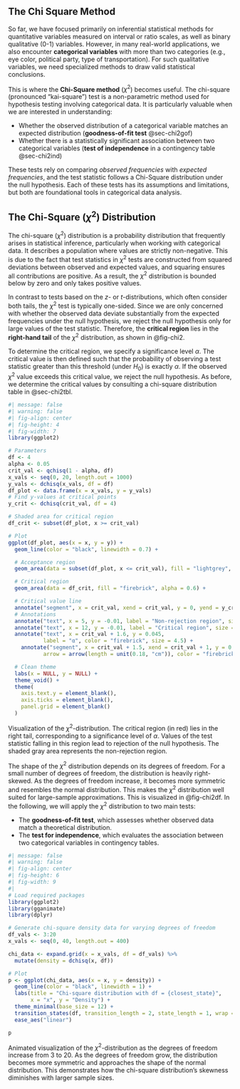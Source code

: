 ## The Chi Square Method {#sec-chi2}

So far, we have focused primarily on inferential statistical methods for quantitative variables measured on interval or ratio scales, as well as binary qualitative (0-1) variables. However, in many real-world applications, we also encounter **categorical variables** with more than two categories (e.g., eye color, political party, type of transportation). For such qualitative variables, we need specialized methods to draw valid statistical conclusions.

This is where the **Chi-Square method** ($\chi^2$) becomes useful. The chi-square (pronounced "kai-square") test is a non-parametric method used for hypothesis testing involving categorical data. It is particularly valuable when we are interested in understanding:

-   Whether the observed distribution of a categorical variable matches an expected distribution (**goodness-of-fit test** @sec-chi2gof)
-   Whether there is a statistically significant association between two categorical variables (**test of independence** in a contingency table @sec-chi2ind)

These tests rely on comparing *observed frequencies* with *expected frequencies*, and the test statistic follows a Chi-Square distribution under the null hypothesis. Each of these tests has its assumptions and limitations, but both are foundational tools in categorical data analysis.

## The Chi-Square ($\chi^2$) Distribution

The chi-square ($\chi^2$) distribution is a probability distribution that frequently arises in statistical inference, particularly when working with categorical data. It describes a population where values are strictly non-negative. This is due to the fact that test statistics in $\chi^2$ tests are constructed from squared deviations between observed and expected values, and squaring ensures all contributions are positive. As a result, the $\chi^2$ distribution is bounded below by zero and only takes positive values.

In contrast to tests based on the $z$- or $t$-distributions, which often consider both tails, the $\chi^2$ test is typically one-sided. Since we are only concerned with whether the observed data deviate substantially from the expected frequencies under the null hypothesis, we reject the null hypothesis only for large values of the test statistic. Therefore, the **critical region** lies in the **right-hand tail** of the $\chi^2$ distribution, as shown in @fig-chi2.

To determine the critical region, we specify a significance level $\alpha$. The critical value is then defined such that the probability of observing a test statistic greater than this threshold (under $H_0$) is exactly $\alpha$. If the observed $\chi^2$ value exceeds this critical value, we reject the null hypothesis. As before, we determine the critical values by consulting a chi-square distribution table in @sec-chi2tbl.

::: {#fig-chi2 .center}
```r
#| message: false
#| warning: false
#| fig-align: center
#| fig-height: 4
#| fig-width: 7
library(ggplot2)

# Parameters
df <- 4
alpha <- 0.05
crit_val <- qchisq(1 - alpha, df)
x_vals <- seq(0, 20, length.out = 1000)
y_vals <- dchisq(x_vals, df = df)
df_plot <- data.frame(x = x_vals, y = y_vals)
# Find y-values at critical points
y_crit <- dchisq(crit_val, df = 4)

# Shaded area for critical region
df_crit <- subset(df_plot, x >= crit_val)

# Plot
ggplot(df_plot, aes(x = x, y = y)) +
  geom_line(color = "black", linewidth = 0.7) +

  # Acceptance region
  geom_area(data = subset(df_plot, x <= crit_val), fill = "lightgrey", alpha = 0.5) +

  # Critical region
  geom_area(data = df_crit, fill = "firebrick", alpha = 0.6) +

  # Critical value line
  annotate("segment", x = crit_val, xend = crit_val, y = 0, yend = y_crit, linetype = "solid", color = "firebrick") +
  # Annotations
  annotate("text", x = 5, y = -0.01, label = "Non-rejection region", size = 4.5) +
  annotate("text", x = 12, y = -0.01, label = "Critical region", size = 4.5, color = "firebrick") +
  annotate("text", x = crit_val + 1.6, y = 0.045,
           label = "α", color = "firebrick", size = 4.5) +
    annotate("segment", x = crit_val + 1.5, xend = crit_val + 1, y = 0.04, yend = 0.02,
           arrow = arrow(length = unit(0.18, "cm")), color = "firebrick") +

  # Clean theme
  labs(x = NULL, y = NULL) +
  theme_void() +
  theme(
    axis.text.y = element_blank(),
    axis.ticks = element_blank(),
    panel.grid = element_blank()
  )
```

Visualization of the $\chi^2$-distribution. The critical region (in red) lies in the right tail, corresponding to a significance level of $\alpha$. Values of the test statistic falling in this region lead to rejection of the null hypothesis. The shaded gray area represents the non-rejection region.
:::

The shape of the $\chi^2$ distribution depends on its degrees of freedom. For a small number of degrees of freedom, the distribution is heavily right-skewed. As the degrees of freedom increase, it becomes more symmetric and resembles the normal distribution. This makes the $\chi^2$ distribution well suited for large-sample approximations. This is visualized in @fig-chi2df. In the following, we will apply the $\chi^2$ distribution to two main tests:

-   The **goodness-of-fit test**, which assesses whether observed data match a theoretical distribution.
-   The **test for independence**, which evaluates the association between two categorical variables in contingency tables.

::: {#fig-chi2df .center}
```r
#| message: false
#| warning: false
#| fig-align: center
#| fig-height: 6
#| fig-width: 9
#| 
# Load required packages
library(ggplot2)
library(gganimate)
library(dplyr)

# Generate chi-square density data for varying degrees of freedom
df_vals <- 3:20
x_vals <- seq(0, 40, length.out = 400)

chi_data <- expand.grid(x = x_vals, df = df_vals) %>%
  mutate(density = dchisq(x, df))

# Plot
p <- ggplot(chi_data, aes(x = x, y = density)) +
  geom_line(color = "black", linewidth = 1) +
  labs(title = "Chi-square distribution with df = {closest_state}",
       x = "x", y = "Density") +
  theme_minimal(base_size = 12) +
  transition_states(df, transition_length = 2, state_length = 1, wrap = FALSE) +
  ease_aes("linear") 

p

```

Animated visualization of the $\chi^2$-distribution as the degrees of freedom increase from 3 to 20. As the degrees of freedom grow, the distribution becomes more symmetric and approaches the shape of the normal distribution. This demonstrates how the chi-square distribution’s skewness diminishes with larger sample sizes.
:::

